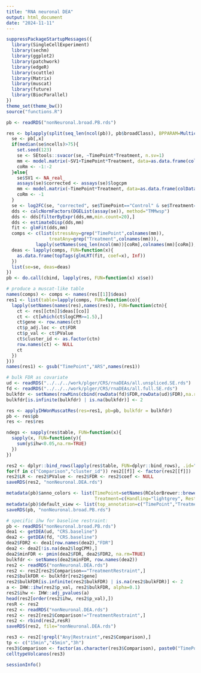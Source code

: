 ```yaml
---
title: "RNA neuronal DEA"
output: html_document
date: "2024-11-11"
---
```


```r
suppressPackageStartupMessages({
  library(SingleCellExperiment)
  library(sechm)
  library(ggplot2)
  library(patchwork)
  library(edgeR)
  library(scuttle)
  library(Matrix)
  library(muscat)
  library(future)
  library(BiocParallel)
})
theme_set(theme_bw())
source("functions.R")
```

```r
pb <- readRDS("nonNeuronal.broad.PB.rds")

res <- bplapply(split(seq_len(ncol(pb)), pb$broadClass), BPPARAM=MulticoreParam(17, progress=TRUE), FUN=function(x){
  se <- pb[,x]
  if(median(se$ncells)>75){ 
    set.seed(123)
    se <- SEtools::svacor(se, ~TimePoint*Treatment, n.sv=1)
    mm <- model.matrix(~SV1+TimePoint*Treatment, data=as.data.frame(colData(se)))
    coRm <- -1:-2
  }else{
    se$SV1 <- NA_real_
    assays(se)$corrected <- assays(se)$logcpm
    mm <- model.matrix(~TimePoint*Treatment, data=as.data.frame(colData(se)))
    coRm <- -1
  }
  se <- log2FC(se, "corrected", se$TimePoint=="Control" & se$Treatment=="Handling", isLog = TRUE)
  dds <- calcNormFactors(DGEList(assay(se)), method="TMMwsp")
  dds <- dds[filterByExpr(dds,mm,min.count=20),]
  dds <- estimateDisp(dds,mm)
  fit <- glmFit(dds,mm)
  comps <- c(list(stressAny=grep("TimePoint",colnames(mm)),
                treatAny=grep("Treatment",colnames(mm))),
           lapply(setNames(seq_len(ncol(mm))[coRm],colnames(mm)[coRm]), FUN=identity))
  deas <- lapply(comps, FUN=function(x){
    as.data.frame(topTags(glmLRT(fit, coef=x), Inf))
  })
  list(se=se, deas=deas)
})
pb <- do.call(cbind, lapply(res, FUN=function(x) x$se))

# produce a muscat-like table
names(comps) <- comps <- names(res[[1]]$deas)
res1 <- list(table=lapply(comps, FUN=function(co){
  lapply(setNames(names(res),names(res)), FUN=function(ctn){
    ct <- res[[ctn]]$deas[[co]]
    ct <- ct[which(ct$logCPM>=1.5),]
    ct$gene <- row.names(ct)
    ct$p_adj.loc <- ct$FDR
    ct$p_val <- ct$PValue
    ct$cluster_id <- as.factor(ctn)
    row.names(ct) <- NULL
    ct
  })
}))
names(res1) <- gsub("TimePoint","ARS",names(res1))

# bulk FDR as covariate
ud <- readRDS("../../../work/plger/CRS/rnaDEAs/all.unspliced.SE.rds")
fd <- readRDS("../../../work/plger/CRS/rnaDEAs/all.full.SE.rds")
bulkfdr <- setNames(rowMins(cbind(rowData(fd)$FDR,rowData(ud)$FDR),na.rm=TRUE),row.names(ud))
bulkfdr[is.infinite(bulkfdr) | is.na(bulkfdr)] <- 2

res <- applyIHWonMuscatRes(res=res1, pb=pb, bulkfdr = bulkfdr)
pb <- res$pb
res <- res$res

ndegs <- sapply(res$table, FUN=function(x){
  sapply(x, FUN=function(y){
    sum(y$ihw<0.05,na.rm=TRUE)
  })
})

res2 <- dplyr::bind_rows(lapply(res$table, FUN=dplyr::bind_rows), .id="Comparison")
for(f in c("Comparison","cluster_id")) res2[[f]] <- factor(res2[[f]])
res2$LR <- res2$PValue <- res2$FDR <- res2$coef <- NULL
saveRDS(res2, "nonNeuronal.DEA.rds")

metadata(pb)$anno_colors <- list(TimePoint=setNames(RColorBrewer::brewer.pal(4,"Reds"), levels(pb$TimePoint)),
                                 Treatment=c(Handling="lightgrey", Restraint="midnightblue"))
metadata(pb)$default_view <- list(top_annotation=c("TimePoint","Treatment"))
saveRDS(pb, "nonNeuronal.broad.PB.rds")
```

```r
# specific ihw for baseline restraint:
pb <- readRDS("nonNeuronal.broad.PB.rds")
dea1 <- getDEA(ud, "CRS.baseline")
dea2 <- getDEA(fd, "CRS.baseline")
dea2$FDR2 <- dea1[row.names(dea2),"FDR"]
dea2 <- dea2[!is.na(dea2$logCPM),]
dea2$minFDR <- pmin(dea2$FDR, dea2$FDR2, na.rm=TRUE)
bulkfdr <- setNames(dea2$minFDR, row.names(dea2))
res2 <- readRDS("nonNeuronal.DEA.rds")
res2 <- res2[res2$Comparison=="TreatmentRestraint",]
res2$bulkFDR <- bulkfdr[res2$gene]
res2$bulkFDR[is.infinite(res2$bulkFDR) | is.na(res2$bulkFDR)] <- 2
a <- IHW::ihw(res2$p_val, res2$bulkFDR, alpha=0.1)
res2$ihw <- IHW::adj_pvalues(a)
head(res2[order(res2$ihw, res2$p_val),])
resR <- res2
res2 <- readRDS("nonNeuronal.DEA.rds")
res2 <- res2[res2$Comparison!="TreatmentRestraint",]
res2 <- rbind(res2,resR)
saveRDS(res2, file="nonNeuronal.DEA.rds")
```



```r
res3 <- res2[!grepl("Any|Restraint",res2$Comparison),]
tp <- c("15min","45min","3h")
res3$Comparison <- factor(as.character(res3$Comparison), paste0("TimePoint",tp), paste0("ARS",tp))
celltypeVolcanos(res3)
```


```r
sessionInfo()
```

